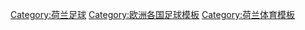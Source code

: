 [[Category:荷兰足球|Category:荷兰足球]]
[[Category:欧洲各国足球模板|Category:欧洲各国足球模板]]
[[Category:荷兰体育模板|Category:荷兰体育模板]]